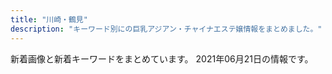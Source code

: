 ```yaml
---
title: "川崎・鶴見"
description: "キーワード別にの巨乳アジアン・チャイナエステ嬢情報をまとめました。"
---
```


新着画像と新着キーワードをまとめています。
2021年06月21日の情報です。

<DmmAffiliateIns />
<KeywordTable
  shops={
    [
    {
        "station": "JR\u9db4\u898b\u99c5\u897f\u53e3",
        "url": "http://tsurumisakura.este88.com/",
        "img_links": [
            "http://tsurumisakura.este88.com/images/slider-img002.jpg",
            "http://tsurumisakura.este88.com/images/m4.jpg",
            "http://tsurumisakura.este88.com/images/m6.jpg",
            "http://tsurumisakura.este88.com/images/m1.jpg",
            "http://tsurumisakura.este88.com/images/m3.jpg",
            "http://tsurumisakura.este88.com/files/hitomi1.jpg",
            "http://tsurumisakura.este88.com/files/sayuri1.jpg",
            "http://tsurumisakura.este88.com/files/miho1.jpg",
            "http://tsurumisakura.este88.com/images/tel2.png",
            "http://tsurumisakura.este88.com/images/b-online.png",
            "http://tsurumisakura.este88.com/images/info.png",
            "http://tsurumisakura.este88.com/images/slider-img001.jpg",
            "http://tsurumisakura.este88.com/files/minami1.jpg",
            "http://tsurumisakura.este88.com/files/miyuki1.jpg",
            "http://tsurumisakura.este88.com/images/b-tel.png",
            "http://tsurumisakura.este88.com/files/004.jpg",
            "http://tsurumisakura.este88.com/images/m2.jpg"
        ],
        "name": "\u3055\u304f\u3089",
        "keywords": {
            "E": 8,
            "92": 8,
            "86": 8,
            "93": 8,
            "89": 6,
            "88": 8,
            "D": 24,
            "C": 8,
            "87": 10
        }
    },
    {
        "station": "JR\u5ddd\u5d0e\u99c5\u6771\u53e3",
        "url": "http://es-china.info/",
        "keywords": {
            "C": 13
        },
        "img_links": [
            "http://es-china.info/staff/sayuri3.jpg",
            "http://es-china.info/images/s_pickup.png",
            "http://es-china.info/staff/sasa2.jpg",
            "http://es-china.info/staff/ran2.jpg",
            "http://es-china.info/images/no1.png",
            "http://es-china.info/staff/ran1.jpg",
            "http://es-china.info/staff/sayuri1.jpg",
            "http://es-china.info/images/s_staff.png",
            "http://es-china.info/images/s_news.png",
            "http://es-china.info/staff/sayuri2.jpg",
            "http://es-china.info/staff/emi2.jpg",
            "http://es-china.info/images/room3.jpg",
            "http://es-china.info/staff/risa2.jpg",
            "http://es-china.info/images/room4.jpg",
            "http://es-china.info/images/line.png",
            "http://es-china.info/staff/ai1.jpg",
            "http://es-china.info/images/mobile.jpg",
            "http://es-china.info/images/s_zysx.png",
            "http://es-china.info/staff/ai2.jpg",
            "http://es-china.info/images/s_newface.png",
            "http://es-china.info/staff/emi1.jpg",
            "http://es-china.info/staff/sasa1.jpg",
            "http://es-china.info/images/room1.jpg",
            "http://es-china.info/staff/risa1.jpg",
            "http://es-china.info/images/room2.jpg",
            "http://es-china.info/images/s_ranking.png",
            "http://es-china.info/images/r3.jpg"
        ],
        "name": "\u7652\u5065\u697d"
    },
    {
        "url": "http://h-yousei.xyz/",
        "keywords": {
            "C": 7
        },
        "img_links": [
            "http://h-yousei.xyz/images/top1.jpg",
            "http://h-yousei.xyz/images/tite_staff.png",
            "http://h-yousei.xyz/images/b2.jpg",
            "http://h-yousei.xyz/images/mobile.png",
            "http://h-yousei.xyz/images/tit-newface.png",
            "http://h-yousei.xyz/images/g2.jpg",
            "http://h-yousei.xyz/images/r2.jpg",
            "http://h-yousei.xyz/images/r3.jpg",
            "http://h-yousei.xyz/images/top.png",
            "http://h-yousei.xyz/images/b1.jpg",
            "http://h-yousei.xyz/images/g3.jpg",
            "http://h-yousei.xyz/images/r1.jpg",
            "http://h-yousei.xyz/images/r4.jpg",
            "http://h-yousei.xyz/images/g0.jpg",
            "http://h-yousei.xyz/images/tit-new.png",
            "http://h-yousei.xyz/images/g1.jpg",
            "http://h-yousei.xyz/images/tite-staff.png"
        ],
        "station": "JR\u9db4\u898b\u99c5\u897f\u53e3",
        "name": "\u5929\u4f7f\u306e\u604b"
    },
    {
        "img_links": [
            "https://tsurumi-mensesthe.com/images/header3.png",
            "https://tsurumi-mensesthe.com/staff/yura-s1.jpg",
            "https://inage-mensesthe.com/icon/facebook.png",
            "https://tsurumi-mensesthe.com/footer/footer-staff.png",
            "https://tsurumi-mensesthe.com/staff/riri-s2.jpg",
            "https://tsurumi-mensesthe.com/staff/momoka-s1.jpg",
            "https://tsurumi-mensesthe.com/staff/yura-l1.jpg",
            "https://tsurumi-mensesthe.com/images/clear.png",
            "https://tsurumi-mensesthe.com/staff/momoka-l2.jpg",
            "https://tsurumi-mensesthe.com/icon/yelp.png",
            "https://tsurumi-mensesthe.com/images/esthe1.jpg",
            "https://inage-mensesthe.com/icon/yelp.png",
            "https://tsurumi-mensesthe.com/staff/mimi-s1.jpg",
            "https://tsurumi-mensesthe.com/staff/momoka-l1.jpg",
            "https://tsurumi-mensesthe.com/staff/riri-top.jpg",
            "https://tsurumi-mensesthe.com/images/main-sp.jpg",
            "https://tsurumi-mensesthe.com/footer/footer-line.png",
            "https://tsurumi-mensesthe.com/staff/miki-top.jpg",
            "https://tsurumi-mensesthe.com/icon/line.png",
            "https://tsurumi-mensesthe.com/icon/facebook.png",
            "https://tsurumi-mensesthe.com/staff/miki-l2.jpg",
            "https://tsurumi-mensesthe.com/staff/miki-s1.jpg",
            "https://tsurumi-mensesthe.com/staff/miki-l1.jpg",
            "https://tsurumi-mensesthe.com/staff/natsu-top.jpg",
            "https://tsurumi-mensesthe.com/images/esthe4.jpg",
            "https://tsurumi-mensesthe.com/staff/yura-top.jpg",
            "https://tsurumi-mensesthe.com/staff/yura-l2.jpg",
            "https://tsurumi-mensesthe.com/staff/yura-l3.jpg",
            "https://tsurumi-mensesthe.com/room/room-l1.jpg",
            "https://tsurumi-mensesthe.com/room/room-l3.jpg",
            "https://tsurumi-mensesthe.com/staff/riri-s1.jpg",
            "https://tsurumi-mensesthe.com/staff/riri-l2.jpg",
            "https://tsurumi-mensesthe.com/room/room-l2.jpg",
            "https://tsurumi-mensesthe.com/staff/momoka-s3.jpg",
            "https://tsurumi-mensesthe.com/staff/momoka-top.jpg",
            "https://tsurumi-mensesthe.com/massage/2021/06/21/mimi-s1.jpg",
            "https://tsurumi-mensesthe.com/staff/mimi-l1.jpg",
            "https://tsurumi-mensesthe.com/staff/momoka-s2.jpg",
            "https://inage-mensesthe.com/icon/twitter.png",
            "https://tsurumi-mensesthe.com/footer/footer-tel.png",
            "https://tsurumi-mensesthe.com/staff/momoka-l3.jpg",
            "https://inage-mensesthe.com/icon/line.png",
            "https://tsurumi-mensesthe.com/staff/natsu-l1.jpg",
            "https://tsurumi-mensesthe.com/images/main1.jpg",
            "https://tsurumi-mensesthe.com/staff/natsu-s1.jpg",
            "https://tsurumi-mensesthe.com/staff/sora-s1.jpg",
            "https://tsurumi-mensesthe.com/staff/miki-s2.jpg",
            "https://tsurumi-mensesthe.com/icon/twitter.png",
            "https://tsurumi-mensesthe.com/images/esthe3.jpg",
            "https://tsurumi-mensesthe.com/room/room-l4.jpg",
            "https://tsurumi-mensesthe.com/massage/2021/03/01/miki-s1.jpg",
            "https://tsurumi-mensesthe.com/staff/mimi-top.jpg",
            "https://tsurumi-mensesthe.com/staff/yura-s3.jpg",
            "https://tsurumi-mensesthe.com/staff/riri-l1.jpg",
            "https://tsurumi-mensesthe.com/images/qrcode.png",
            "https://tsurumi-mensesthe.com/staff/yura-s2.jpg",
            "https://tsurumi-mensesthe.com/images/esthe2.jpg"
        ],
        "station": "JR\u9db4\u898b\u99c5\u897f\u53e3",
        "name": "sweet",
        "keywords": {
            "90": 7,
            "88": 14,
            "95": 7,
            "85": 14
        },
        "url": "https://tsurumi-mensesthe.com/"
    },
    {
        "img_links": [
            "http://kafu.ests.co/images/s_face.jpg",
            "http://kafu.ests.co/photos/sites/7/2017/02/2.jpg",
            "http://kafu.ests.co/images/s_staff.jpg",
            "http://kafu.ests.co/images/nbj3.jpg",
            "http://kafu.ests.co/images/top.png",
            "http://kafu.ests.co/images/s_pick.jpg",
            "http://kafu.ests.co/images/mobile.jpg",
            "http://kafu.ests.co/photos/sites/7/2017/10/2017101205420191.jpg",
            "http://kafu.ests.co/photos/sites/7/2017/10/2017100904034561.png",
            "http://kafu.ests.co/images/line.jpg",
            "http://kafu.ests.co/photos/sites/7/2017/10/2017100904034443.png",
            "http://kafu.ests.co/photos/sites/7/2017/10/2017101205420065.jpg",
            "http://kafu.ests.co/images/face_bj3.jpg",
            "http://kafu.ests.co/photos/sites/7/2017/02/1.jpg",
            "http://kafu.ests.co/images/room1.jpg",
            "http://kafu.ests.co/images/nbj1.jpg",
            "http://kafu.ests.co/images/s_mobile.jpg",
            "http://kafu.ests.co/images/face_bj.jpg",
            "http://kafu.ests.co/images/room4.jpg",
            "http://kafu.ests.co/images/s_news.jpg",
            "http://kafu.ests.co/images/room3.jpg",
            "http://kafu.ests.co/images/room2.jpg"
        ],
        "station": "JR\u77e2\u5411\u99c5\u897f\u53e3",
        "url": "http://kafu.ests.co/",
        "name": "\u5bf5\u6df1\u82b1\u98a8",
        "keywords": {
            "C": 14,
            "83": 3,
            "82": 2
        }
    },
    {
        "keywords": {
            "C": 23
        },
        "url": "http://esthe-heal.com/",
        "img_links": [
            "http://esthe-heal.com/staff/sizuka/01.jpg",
            "http://esthe-heal.com/staff/momo/01mb.jpg",
            "http://esthe-heal.com/staff/aya/01mb.jpg",
            "http://esthe-heal.com/staff/rui/01.jpg",
            "http://esthe-heal.com/img/ttl_pickup.png",
            "http://esthe-heal.com/img/ttl_recbnr.png",
            "http://esthe-heal.com/staff/rubi/01.jpg",
            "http://esthe-heal.com/staff/haruna/01.jpg",
            "http://esthe-heal.com/staff/sakura/01mb.jpg",
            "http://esthe-heal.com/staff/mimi/01.jpg",
            "http://esthe-heal.com/staff/sizuka/01mb.jpg",
            "http://esthe-heal.com/img/link/koko_234x60.png",
            "http://esthe-heal.com/staff/sayuri/01mb.jpg",
            "http://esthe-heal.com/staff/yuyu/01mb.jpg",
            "http://esthe-heal.com/img/ttl_mobile.png",
            "http://esthe-heal.com/pic/head.jpg",
            "http://esthe-heal.com/staff/yuki/01mb.jpg",
            "http://esthe-heal.com/staff/kana/01.jpg",
            "http://esthe-heal.com/staff/miho/01.jpg",
            "http://esthe-heal.com/i/files/homeimg.jpg",
            "http://esthe-heal.com/img/ttl_staff.png",
            "http://esthe-heal.com/img/att.jpg",
            "http://esthe-heal.com/staff/miho/01mb.jpg",
            "http://esthe-heal.com/staff/kaori/01mb.jpg",
            "http://esthe-heal.com/staff/kaori/01.jpg",
            "http://esthe-heal.com/staff/kana/01mb.jpg",
            "http://esthe-heal.com/staff/rui/01mb.jpg",
            "http://esthe-heal.com/staff/yuyu/01.jpg",
            "http://esthe-heal.com/staff/rubi/01mb.jpg",
            "http://esthe-heal.com/staff/sakura/01.jpg",
            "http://esthe-heal.com/img/ttl_wnew.png",
            "http://esthe-heal.com/staff/aya/01.jpg",
            "http://esthe-heal.com/staff/yuki/01.jpg",
            "http://esthe-heal.com/staff/sayuri/01.jpg",
            "http://esthe-heal.com/staff/haruna/01mb.jpg",
            "http://esthe-heal.com/staff/momo/01.jpg",
            "http://esthe-heal.com/staff/mimi/01mb.jpg"
        ],
        "station": "JR\u9db4\u898b\u99c5\u6771\u53e3",
        "name": "Yulala"
    },
    {
        "img_links": [
            "http://cizanasr.xyz/uploads/210529/1-210529110422206.jpg",
            "http://cizanasr.xyz/static/picture/sp_tit_staff01.png",
            "http://cizanasr.xyz/static/picture/tit_staff02.png",
            "http://cizanasr.xyz/uploads/210529/1-210529110451917.jpg",
            "http://cizanasr.xyz/static/picture/tit_new.png",
            "http://cizanasr.xyz/static/picture/sp_tit_therapist.png",
            "http://cizanasr.xyz/static/picture/sp_tit_new.png",
            "http://cizanasr.xyz/static/picture/sp_tit_staff02.png",
            "http://cizanasr.xyz/uploads/210529/1-21052911035S39.jpg",
            "http://cizanasr.xyz/static/picture/tit_staff01.png",
            "http://cizanasr.xyz/static/picture/top.jpg",
            "http://cizanasr.xyz/static/picture/room1.jpg",
            "http://cizanasr.xyz/static/picture/room2.jpg",
            "http://cizanasr.xyz/static/picture/room3.jpg",
            "http://cizanasr.xyz/static/picture/room4.jpg",
            "http://cizanasr.xyz/static/picture/tit_therapist.png",
            "http://cizanasr.xyz/static/picture/maining.jpg",
            "http://cizanasr.xyz/static/picture/img_tel.png"
        ],
        "keywords": {
            "89": 4,
            "94": 4,
            "C": 8,
            "D": 4
        },
        "name": "\u7652\u3057\u306e\u7f8e\u4eba",
        "url": "http://cizanasr.xyz/",
        "station": "JR\u9db4\u898b\u99c5\u6771\u53e3"
    },
    {
        "name": "\u521d\u604b",
        "keywords": {},
        "station": "JR\u9db4\u898b\u99c5\u6771\u53e3",
        "url": "https://hatsukoi.est.cm/",
        "img_links": []
    },
    {
        "station": "JR\u5ddd\u5d0e\u99c5\u6771\u53e3",
        "img_links": [
            "http://deli-esthe.jpn.mn/images/room1.jpg",
            "http://deli-esthe.jpn.mn/images/room3.jpg",
            "http://deli-esthe.jpn.mn/images/sp_tit_therapist.png",
            "http://deli-esthe.jpn.mn/images/top.jpg",
            "http://deli-esthe.jpn.mn/images/tit_new.png",
            "http://deli-esthe.jpn.mn/images/maining.jpg",
            "http://deli-esthe.jpn.mn/images/room4.png",
            "http://deli-esthe.jpn.mn/images/sp_top.jpg",
            "http://deli-esthe.jpn.mn/images/sp_tit_new.png",
            "http://deli-esthe.jpn.mn/images/room2.jpg",
            "http://deli-esthe.jpn.mn/images/img_tel.png",
            "http://deli-esthe.jpn.mn/images/sp_tit_staff02.png",
            "http://deli-esthe.jpn.mn/images/sp_tit_staff01.png",
            "http://deli-esthe.jpn.mn/photos/sites/66/2021/05/2021052910430612.jpg",
            "http://deli-esthe.jpn.mn/photos/sites/66/2021/05/2021052910442895.jpg",
            "http://deli-esthe.jpn.mn/photos/sites/66/2021/05/2021052910533749.jpg",
            "http://deli-esthe.jpn.mn/images/tit_therapist.png",
            "http://deli-esthe.jpn.mn/images/tit_staff02.png",
            "http://deli-esthe.jpn.mn/photos/sites/66/2020/06/2020062113130967.jpg",
            "http://deli-esthe.jpn.mn/photos/sites/66/2021/05/2021052910482710.jpg",
            "http://deli-esthe.jpn.mn/images/tit_staff01.png",
            "http://deli-esthe.jpn.mn/images/card.jpg",
            "http://deli-esthe.jpn.mn/photos/sites/66/2021/05/2021052910430711.jpg"
        ],
        "url": "http://deli-esthe.jpn.mn/",
        "name": "\u307c\u304f\u306e\u30c7\u30ea\u30a8\u30b9\u30c6",
        "keywords": {
            "87": 22,
            "86": 12,
            "E": 4,
            "D": 30
        }
    },
    {
        "url": "http://massage-salon.xyz/",
        "img_links": [
            "http://massage-salon.xyz/wp-content/uploads/2019/02/IMG_0142-500x750.jpg",
            "http://massage-salon.xyz/wp-content/uploads/2018/04/s4-500x467.jpg",
            "http://massage-salon.xyz/wp-content/uploads/2018/04/s2.jpg",
            "http://massage-salon.xyz/wp-content/themes/template-salon2/images/noimg.jpg",
            "http://massage-salon.xyz/wp-content/uploads/2019/02/IMG_0142-201x300.jpg",
            "http://massage-salon.xyz/wp-content/themes/template-salon2/images/main2.jpg",
            "http://massage-salon.xyz/wp-content/uploads/2019/02/IMG_0144-185x300.jpg",
            "http://massage-salon.xyz/wp-content/uploads/2018/04/s1.jpg",
            "http://massage-salon.xyz/wp-content/uploads/2018/12/img_6766.jpg",
            "http://massage-salon.xyz/wp-content/uploads/2019/02/IMG_0144-500x750.jpg",
            "http://massage-salon.xyz/wp-content/uploads/2018/04/s4.jpg",
            "http://massage-salon.xyz/wp-content/themes/template-salon2/images/header-tel.png",
            "http://massage-salon.xyz/wp-content/uploads/2018/12/img_6768.jpg",
            "http://massage-salon.xyz/wp-content/uploads/2018/04/s3-500x467.jpg",
            "http://massage-salon.xyz/wp-content/themes/template-salon2/images/main1.jpg",
            "http://massage-salon.xyz/wp-content/uploads/2019/02/IMG_0142-686x1024.jpg",
            "http://massage-salon.xyz/wp-content/uploads/2019/02/IMG_0144.jpg",
            "http://massage-salon.xyz/wp-content/themes/template-salon2/images/main3.jpg",
            "http://massage-salon.xyz/wp-content/uploads/2018/04/s3.jpg",
            "http://massage-salon.xyz/wp-content/uploads/2018/04/s1-500x466.jpg",
            "http://massage-salon.xyz/wp-content/uploads/2018/04/s2-500x467.jpg",
            "http://cdn.dino-es.com/images/logo/200x40DinoEs.png",
            "http://massage-salon.xyz/wp-content/uploads/2018/11/IMG_6692-300x200.jpg"
        ],
        "name": "\u723d\u3084\u304b\u306a\u671d",
        "keywords": {},
        "station": "JR\u5ddd\u5d0e\u99c5\u6771\u53e3"
    },
    {
        "url": "http://www.iyasi-massage.com/",
        "keywords": {},
        "name": "\u6843\u6e90\u90f7",
        "img_links": [
            "http://www.iyasi-massage.com/images/staff_one/staff_one_03.jpg",
            "http://www.iyasi-massage.com/images/staff/sta_010.jpg",
            "http://www.iyasi-massage.com/images/staff/sta_06.jpg",
            "http://www.iyasi-massage.com/images/staff_image/staff_d05.jpg",
            "http://www.iyasi-massage.com/images/system/syatem_301.jpg",
            "http://www.iyasi-massage.com/images/gallery/gallery_104.jpg",
            "http://www.iyasi-massage.com/images/staff_one/staff_one_01.jpg",
            "http://www.iyasi-massage.com/images/staff/sta_0z12.jpg",
            "http://www.iyasi-massage.com/images/staff/sta_0z6.jpg",
            "http://www.iyasi-massage.com/images/system/syatem_302.jpg",
            "http://www.iyasi-massage.com/images/home/index_page_top.jpg",
            "http://www.iyasi-massage.com/images/top/top_03.jpg",
            "http://www.iyasi-massage.com/images/staff_image/staff_d06.jpg",
            "http://www.iyasi-massage.com/images/gallery/gallery_01.jpg",
            "http://www.iyasi-massage.com/images/staff_image/staff_d01.jpg",
            "http://www.iyasi-massage.com/images/top/top_05.jpg",
            "http://www.iyasi-massage.com/images/staff_one/staff_one_04.jpg",
            "http://www.iyasi-massage.com/images/top/top_08.png",
            "http://www.iyasi-massage.com/images/gallery/gallery_404.jpg",
            "http://www.iyasi-massage.com/images/gallery/gallery_101.jpg",
            "http://www.iyasi-massage.com/images/staff_one/staff_one_07.png",
            "http://www.iyasi-massage.com/images/top/top_01.jpg",
            "http://www.iyasi-massage.com/images/staff_image/staff_d02.jpg",
            "http://www.iyasi-massage.com/images/staff/sta_03.jpg",
            "http://www.iyasi-massage.com/images/system/syatem_303.jpg",
            "http://www.iyasi-massage.com/images/staff_image/staff_d04.jpg",
            "http://www.iyasi-massage.com/images/home/index_03.jpg",
            "http://www.iyasi-massage.com/images/home/QR.png",
            "http://www.iyasi-massage.com/images/gallery/gallery_102.jpg",
            "http://www.iyasi-massage.com/images/staff/sta_0z10.jpg",
            "http://www.iyasi-massage.com/images/staff/sta_08.jpg",
            "http://www.iyasi-massage.com/images/staff_one/staff_one_top.jpg",
            "http://www.iyasi-massage.com/images/top/top_04.jpg",
            "http://www.iyasi-massage.com/images/staff/sta_021.jpg",
            "http://www.iyasi-massage.com/images/staff/sta_0z9.jpg",
            "http://www.iyasi-massage.com/images/staff_one/staff_one_02.jpg",
            "http://www.iyasi-massage.com/images/staff_one/staff_one_08.png",
            "http://www.iyasi-massage.com/images/gallery/gallery_402.jpg",
            "http://www.iyasi-massage.com/images/staff/staff_top.jpg",
            "http://www.iyasi-massage.com/images/gallery/gallery_top.jpg",
            "http://www.iyasi-massage.com/images/staff/sta_01.jpg",
            "http://www.iyasi-massage.com/images/top/top_02.jpg",
            "http://www.iyasi-massage.com/images/gallery/gallery_401.jpg",
            "http://www.iyasi-massage.com/images/staff/sta_04.jpg",
            "http://www.iyasi-massage.com/images/home/index_tel.jpg",
            "http://www.iyasi-massage.com/images/staff_image/staff_d03.jpg",
            "http://www.iyasi-massage.com/images/top/top_06.jpg",
            "http://www.iyasi-massage.com/images/staff/sta_023.jpg",
            "http://www.iyasi-massage.com/images/staff/sta_0z2.jpg",
            "http://www.iyasi-massage.com/images/staff/sta_07.jpg",
            "http://www.iyasi-massage.com/images/home/index_qup.jpg",
            "http://www.iyasi-massage.com/images/gallery/gallery_103.jpg",
            "http://www.iyasi-massage.com/images/gallery/gallery_403.jpg",
            "http://www.iyasi-massage.com/images/home/top_qp.jpg",
            "http://www.iyasi-massage.com/images/staff/sta_0z8.jpg",
            "http://www.iyasi-massage.com/images/staff_one/staff_one_05.jpg",
            "http://www.iyasi-massage.com/images/home/index_04.jpg"
        ],
        "station": "JR\u5ddd\u5d0e\u99c5\u6771\u53e3"
    },
    {
        "name": "\u7e01\u5712",
        "img_links": [
            "http://rabbit.est.cm/photos/sites/29/2017/03/girls03.jpg",
            "http://rabbit.est.cm/images/pick.png",
            "http://rabbit.est.cm/images/s_news.png",
            "http://rabbit.est.cm/photos/sites/29/2017/02/3.jpg",
            "http://rabbit.est.cm/images/s_staff.png",
            "http://rabbit.est.cm/photos/sites/29/2018/08/2018081709473259.jpg",
            "http://rabbit.est.cm/photos/sites/29/2017/04/01.jpg",
            "http://rabbit.est.cm/images/nbj3.jpg",
            "http://rabbit.est.cm/images/nbj2.jpg",
            "http://rabbit.est.cm/images/mobile.jpg",
            "http://rabbit.est.cm/photos/sites/29/2020/11/2020110707012088.jpg",
            "http://rabbit.est.cm/images/top.jpg",
            "http://rabbit.est.cm/photos/sites/29/2017/03/188375621118420915.jpg",
            "http://rabbit.est.cm/photos/sites/29/2017/09/2017090411494123.jpg"
        ],
        "keywords": {
            "86": 10,
            "D": 10
        },
        "url": "http://rabbit.est.cm/",
        "station": "JR\u5ddd\u5d0e\u99c5\u6771\u53e3"
    },
    {
        "img_links": [
            "https://www.pal-spa.com/img/blog/palspa_blog_20200316_aya10.jpg",
            "https://www.pal-spa.com/img/blog/palspa_blog_20191201_aica1.jpg",
            "https://www.pal-spa.com/img/blog/palspa_blog_20200316_aya3.jpg",
            "https://www.pal-spa.com/img/blog/palspa_blog_20200113_miyuki7.jpg",
            "https://www.pal-spa.com/img/material/massage_siatu1.jpg",
            "https://www.pal-spa.com/img/girl/list/swest31f19f00dae05be97f6dce6cb5dbe8eec8.jpg",
            "https://www.pal-spa.com/img/blog/palspa_blog_20200803_ai3.jpg",
            "https://www.pal-spa.com/img/girl/list/slist32552450a07c5e6fcf616569ce56276f28.jpg",
            "https://www.pal-spa.com/img/girl/main/smain321552450a07c5e6fcf616569ce56276f28.jpg",
            "https://www.pal-spa.com/img/girl/main/smain354497d0fc321a60342a97907dcf15eddb4.jpg",
            "https://www.pal-spa.com/img/blog/palspa_blog_20210419_yuki1.jpg",
            "https://www.pal-spa.com/img/girl/main/smain312cf1a94bbeb47fd61d9c8a0ac5715f220.jpg",
            "https://www.pal-spa.com/img/blog/palspa_blog_20210120_haruka6.jpg",
            "https://www.pal-spa.com/img/girl/main/smain355497d0fc321a60342a97907dcf15eddb4.jpg",
            "https://www.pal-spa.com/img/blog/palspa_blog_20191201_yui4.jpg",
            "https://www.pal-spa.com/img/blog/palspa_blog_20200113_miyuki8.jpg",
            "https://www.pal-spa.com/img/blog/postimage20191201160850.jpg",
            "https://www.pal-spa.com/img/blog/postimage20190909035711.jpg",
            "https://www.pal-spa.com/img/girl/main/smain339afba4e500f33ea543f800c8238c1f49.jpg",
            "https://www.pal-spa.com/img/girl/main/smain821caefc8aa890323cc659f5abf9da1937.jpg",
            "https://www.pal-spa.com/img/blog/palspa_blog_20191204_izumi6.jpg",
            "https://www.pal-spa.com/img/girl/main/smain372eb53412252fd3f47bcd6a4f2e0027ddb.jpg",
            "https://www.pal-spa.com/img/blog/palspa_blog_20191201_yui1.jpg",
            "https://www.pal-spa.com/img/girl/list/sface3c2ba25b14b61f54befa1ec672e487350.jpg",
            "https://www.pal-spa.com/img/girl/main/smain2944975d1e88a92635112090a18fddfe496.jpg",
            "https://www.pal-spa.com/img/girl/main/smain242efb09e433a238cc9c94272805945bf96.jpg",
            "https://www.pal-spa.com/img/girl/list/sface8aaf0584954cf78c6fa0e4d5235d359c9.jpg",
            "https://www.pal-spa.com/img/blog/palspa_blog_20210120_haruka5.jpg",
            "https://www.pal-spa.com/img/girl/list/swest2815022380c60cdc7043c4ec074cee02f5.jpg",
            "https://www.pal-spa.com/img/girl/list/swest232be10adc295a0fc3adfdb5b77838c4a7.jpg",
            "https://www.pal-spa.com/img/girl/pickup/pickup20210120104719.jpg",
            "https://www.pal-spa.com/img/blog/palspa_blog_20210120_haruka1.jpg",
            "https://www.pal-spa.com/img/blog/palspa_blog_20200113_miyuki4.jpg",
            "https://www.pal-spa.com/img/girl/list/sface35c7e2ebf50e97c57692dbfd94cccf9ddb.jpg",
            "https://www.pal-spa.com/img/blog/postimage20210419052730.jpg",
            "https://www.pal-spa.com/img/girl/main/smain3525044e0e79b6d94578c6c78296fb853e4.jpg",
            "https://www.pal-spa.com/img/blog/postimage20191201160113.jpg",
            "https://www.pal-spa.com/img/blog/palspa_blog_20200803_ai1.jpg",
            "https://www.pal-spa.com/img/blog/palspa_blog_20200803_ai8.jpg",
            "https://www.pal-spa.com/img/blog/postimage20190615060904.jpg",
            "https://www.pal-spa.com/img/girl/list/sface41179e3d7fbd9c1dd52f6aa2a671ce0bd.jpg",
            "https://www.pal-spa.com/img/girl/main/smain214a4782a043e7ca29f58aba8d6552a2d6e.jpg",
            "https://www.pal-spa.com/img/girl/list/sface31f19f00dae05be97f6dce6cb5dbe8eec8.jpg",
            "https://www.pal-spa.com/img/girl/list/swest2934a16061b4519bc353f475021810bbc2.jpg",
            "https://www.pal-spa.com/img/blog/palspa_blog_20200803_ai4.jpg",
            "https://www.pal-spa.com/img/girl/main/smain284aa054b0383cc218664f07c55c4e1d3f0.jpg",
            "https://www.pal-spa.com/img/girl/main/smain2352be10adc295a0fc3adfdb5b77838c4a7.jpg",
            "https://www.pal-spa.com/img/girl/list/swest32552450a07c5e6fcf616569ce56276f28.jpg",
            "https://www.pal-spa.com/img/girl/main/smain2312be10adc295a0fc3adfdb5b77838c4a7.jpg",
            "https://www.pal-spa.com/img/girl/main/smain32544cc176e6519c5cfcaa30cdb6b3d4ae6.jpg",
            "https://www.pal-spa.com/img/blog/palspa_blog_20191201_aica2.jpg",
            "https://www.pal-spa.com/img/blog/palspa_blog_20200316_aya9.jpg",
            "https://www.pal-spa.com/img/blog/postimage20191205024522.jpg",
            "https://www.pal-spa.com/img/blog/postimage20191205024146.jpg",
            "https://www.pal-spa.com/img/girl/main/smain32344cc176e6519c5cfcaa30cdb6b3d4ae6.jpg",
            "https://www.pal-spa.com/img/girl/main/smain285aa054b0383cc218664f07c55c4e1d3f0.jpg",
            "https://www.pal-spa.com/img/girl/main/smain212a4782a043e7ca29f58aba8d6552a2d6e.jpg",
            "https://www.pal-spa.com/img/girl/list/slist24940766e3a46af57756429b6407dea11e.jpg",
            "https://www.pal-spa.com/img/blog/palspa_blog_20191204_erica7.jpg",
            "https://www.pal-spa.com/img/blog/palspa_blog_20200803_ai6.jpg",
            "https://www.pal-spa.com/img/girl/main/smain2924975d1e88a92635112090a18fddfe496.jpg",
            "https://www.pal-spa.com/img/girl/main/smain29126f46703ae5614cc6531d2d744ef64cb.jpg",
            "https://www.pal-spa.com/img/girl/list/sface24254584407bed049e349a41c5443a4345.jpg",
            "https://www.pal-spa.com/img/girl/pickup/pickup20200104064211.jpg",
            "https://www.pal-spa.com/img/girl/list/swest95fea8ce189d2417d922eb9079627b3ac.jpg",
            "https://www.pal-spa.com/img/girl/pickup/pickup20200822150116.jpg",
            "https://www.pal-spa.com/img/girl/list/slist31991bce11ee745ecab812af3ff1cb34c6.jpg",
            "https://www.pal-spa.com/img/blog/palspa_blog_20191204_izumi1.jpg",
            "https://www.pal-spa.com/img/blog/palspa_blog_20191201_yui5.jpg",
            "https://www.pal-spa.com/img/blog/palspa_blog_20200316_aya11.jpg",
            "https://www.pal-spa.com/img/girl/list/swest352b89681dd1c11f6c2b3d93f5253fdb44.jpg",
            "https://www.pal-spa.com/img/blog/palspa_blog_20210419_yuki8.jpg",
            "https://www.pal-spa.com/img/girl/main/smain211a4782a043e7ca29f58aba8d6552a2d6e.jpg",
            "https://www.pal-spa.com/img/blog/palspa_blog_20191204_izumi3.jpg",
            "https://www.pal-spa.com/img/blog/palspa_blog_20191201_aica6.jpg",
            "https://www.pal-spa.com/img/blog/palspa_blog_20200803_ai2.jpg",
            "https://www.pal-spa.com/img/girl/list/swest34fb1e5b054a6796aafb6d24f36ac90950.jpg",
            "https://www.pal-spa.com/img/blog/palspa_blog_20210419_yuki2.jpg",
            "https://www.pal-spa.com/img/blog/palspa_blog_20210419_yuki7.jpg",
            "https://www.pal-spa.com/img/material/massage_sentai1.jpg",
            "https://www.pal-spa.com/img/blog/palspa_blog_20210419_yuki4.jpg",
            "https://www.pal-spa.com/img/girl/list/sface34fb1e5b054a6796aafb6d24f36ac90950.jpg",
            "https://www.pal-spa.com/img/girl/main/smain32aa1148d56856a2cfde4a3dfdd8d1c5ed.jpg",
            "https://www.pal-spa.com/img/girl/main/smain313cf1a94bbeb47fd61d9c8a0ac5715f220.jpg",
            "https://www.pal-spa.com/img/girl/main/smain2332be10adc295a0fc3adfdb5b77838c4a7.jpg",
            "https://www.pal-spa.com/img/girl/main/smain3535044e0e79b6d94578c6c78296fb853e4.jpg",
            "https://www.pal-spa.com/img/girl/main/smain314f04254ecea9c57f49748c46b01a7664c.jpg",
            "https://www.pal-spa.com/img/girl/list/swest21a4782a043e7ca29f58aba8d6552a2d6e.jpg",
            "https://www.pal-spa.com/img/girl/list/slist3aa1148d56856a2cfde4a3dfdd8d1c5ed.jpg",
            "https://www.pal-spa.com/img/girl/main/smain43f417400ac5884575399559541bcf4c17.jpg",
            "https://www.pal-spa.com/img/girl/main/smain374cab2c1fda697e3b05677cf608a517810.jpg",
            "https://www.pal-spa.com/img/blog/palspa_blog_20191204_erica5.jpg",
            "https://www.pal-spa.com/img/girl/list/sface374e0d15dd2f781c76365f64c8cfd8955c.jpg",
            "https://www.pal-spa.com/img/girl/main/smain3438922ce8484534d2b75a91ab7a300e6de.jpg",
            "https://www.pal-spa.com/img/girl/main/smain28209dcea86d45d39c34084233d3f05abd3.jpg",
            "https://www.pal-spa.com/img/girl/main/smain255b45d339d6509c6b7779e499e2a9b6ba6.jpg",
            "https://www.pal-spa.com/img/girl/main/smain2342be10adc295a0fc3adfdb5b77838c4a7.jpg",
            "https://www.pal-spa.com/img/girl/main/smain341fb1e5b054a6796aafb6d24f36ac90950.jpg",
            "https://www.pal-spa.com/img/girl/list/sface232be10adc295a0fc3adfdb5b77838c4a7.jpg",
            "https://www.pal-spa.com/img/girl/list/sface32552450a07c5e6fcf616569ce56276f28.jpg",
            "https://www.pal-spa.com/img/blog/palspa_blog_20191204_erica1.jpg",
            "https://www.pal-spa.com/img/material/massage_sentai3.jpg",
            "https://www.pal-spa.com/img/girl/main/smain351f2458e832a4198c757c4a20f24e7b77f.jpg",
            "https://www.pal-spa.com/img/blog/palspa_blog_20200113_miyuki6.jpg",
            "https://www.pal-spa.com/img/blog/postimage20191201161433.jpg",
            "https://www.pal-spa.com/img/girl/list/slist82771fec40d02127b42e7e4941a97d5e8.jpg",
            "https://www.pal-spa.com/img/blog/palspa_blog_20200803_ai5.jpg",
            "https://www.pal-spa.com/img/material/massage_siatu3.jpg",
            "https://www.pal-spa.com/img/blog/palspa_blog_20200316_aya1.jpg",
            "https://www.pal-spa.com/img/girl/main/smain215a4782a043e7ca29f58aba8d6552a2d6e.jpg",
            "https://www.pal-spa.com/img/blog/palspa_blog_20200113_miyuki2.jpg",
            "https://www.pal-spa.com/img/girl/main/smain311813891f0a4f13a5dcec2552f803dff41.jpg",
            "https://www.pal-spa.com/img/blog/postimage20200805131611.jpg",
            "https://www.pal-spa.com/img/blog/palspa_blog_20191204_erica4.jpg",
            "https://www.pal-spa.com/img/girl/main/smain32244cc176e6519c5cfcaa30cdb6b3d4ae6.jpg",
            "https://www.pal-spa.com/img/blog/palspa_blog_20191201_aica5.jpg",
            "https://www.pal-spa.com/img/blog/palspa_blog_20200113_miyuki5.jpg",
            "https://www.pal-spa.com/img/girl/list/swest3c2ba25b14b61f54befa1ec672e487350.jpg",
            "https://www.pal-spa.com/img/material/image_auth.png",
            "https://www.pal-spa.com/img/blog/palspa_blog_20200316_aya6.jpg",
            "https://www.pal-spa.com/img/girl/main/smain251b45d339d6509c6b7779e499e2a9b6ba6.jpg",
            "https://www.pal-spa.com/img/girl/main/smain281fd9bc58195da2c4f8c318534044e362e.jpg",
            "https://www.pal-spa.com/img/girl/list/swest374e0d15dd2f781c76365f64c8cfd8955c.jpg",
            "https://www.pal-spa.com/img/blog/postimage20200112225143.jpg",
            "https://www.pal-spa.com/img/material/massage_sentai2.jpg",
            "https://www.pal-spa.com/img/girl/list/sface9b20525be57ec14c2cab254b7f38bd4df.jpg",
            "https://www.pal-spa.com/img/girl/main/smain253b45d339d6509c6b7779e499e2a9b6ba6.jpg",
            "https://www.pal-spa.com/img/girl/main/smain213a4782a043e7ca29f58aba8d6552a2d6e.jpg",
            "https://www.pal-spa.com/img/girl/main/smain81aaf0584954cf78c6fa0e4d5235d359c9.jpg",
            "https://www.pal-spa.com/img/blog/palspa_blog_20191204_izumi2.jpg",
            "https://www.pal-spa.com/img/girl/list/slist34fb1e5b054a6796aafb6d24f36ac90950.jpg",
            "https://www.pal-spa.com/img/girl/pickup/pickup20200923134207.jpg",
            "https://www.pal-spa.com/img/girl/main/smain851caefc8aa890323cc659f5abf9da1937.jpg",
            "https://www.pal-spa.com/img/blog/palspa_blog_20191201_yui3.jpg",
            "https://www.pal-spa.com/img/blog/postimage20191201162035.jpg",
            "https://www.pal-spa.com/img/blog/palspa_blog_20191204_izumi7.jpg",
            "https://www.pal-spa.com/img/girl/main/smain831caefc8aa890323cc659f5abf9da1937.jpg",
            "https://www.pal-spa.com/img/girl/list/sface2815022380c60cdc7043c4ec074cee02f5.jpg",
            "https://www.pal-spa.com/img/blog/palspa_blog_20210419_yuki6.jpg",
            "https://www.pal-spa.com/img/camp/camp_20210616.jpg",
            "https://www.pal-spa.com/img/girl/main/smain2322be10adc295a0fc3adfdb5b77838c4a7.jpg",
            "https://www.pal-spa.com/img/girl/main/smain254b45d339d6509c6b7779e499e2a9b6ba6.jpg",
            "https://www.pal-spa.com/img/blog/palspa_blog_20191201_aica4.jpg",
            "https://www.pal-spa.com/img/girl/main/smain841caefc8aa890323cc659f5abf9da1937.jpg",
            "https://www.pal-spa.com/img/girl/list/sface21a4782a043e7ca29f58aba8d6552a2d6e.jpg",
            "https://www.pal-spa.com/img/girl/main/smain371eb53412252fd3f47bcd6a4f2e0027ddb.jpg",
            "https://www.pal-spa.com/img/girl/list/slist37ffa7eddb5ff5f31871a45422cbecac1d.jpg",
            "https://www.pal-spa.com/img/girl/list/slist21c8c7f499c3f4da854e401c53978a3677.jpg",
            "https://www.pal-spa.com/img/girl/main/smain34264ec295988800531cb0f78cdcfbcb9cf.jpg",
            "https://www.pal-spa.com/img/girl/main/smain3458922ce8484534d2b75a91ab7a300e6de.jpg",
            "https://www.pal-spa.com/img/material/massage_siatu2.jpg",
            "https://www.pal-spa.com/img/blog/palspa_blog_20200113_miyuki3.jpg",
            "https://www.pal-spa.com/img/blog/palspa_blog_20191204_izumi5.jpg",
            "https://www.pal-spa.com/img/girl/list/slist2384c844601b0fd2f7aabfe4a5a12163b7.jpg",
            "https://www.pal-spa.com/img/girl/list/swest41179e3d7fbd9c1dd52f6aa2a671ce0bd.jpg",
            "https://www.pal-spa.com/img/camp/20210513_newface.jpg",
            "https://www.pal-spa.com/img/camp/camp_20210616sp.jpg",
            "https://www.pal-spa.com/img/blog/palspa_blog_20200316_aya4.jpg",
            "https://www.pal-spa.com/img/blog/palspa_blog_20191201_yui2.jpg",
            "https://www.pal-spa.com/img/girl/list/slist41179e3d7fbd9c1dd52f6aa2a671ce0bd.jpg",
            "https://www.pal-spa.com/img/blog/palspa_blog_20200803_ai7.jpg",
            "https://www.pal-spa.com/img/blog/palspa_blog_20191204_erica2.jpg",
            "https://www.pal-spa.com/img/blog/palspa_blog_20191204_izumi4.jpg",
            "https://www.pal-spa.com/img/girl/main/smain315f04254ecea9c57f49748c46b01a7664c.jpg",
            "https://www.pal-spa.com/img/blog/palspa_blog_20210419_yuki3.jpg",
            "https://www.pal-spa.com/img/girl/list/slist9224bead323710d8ed7f0640125518c54.jpg",
            "https://www.pal-spa.com/img/girl/main/smain375cab2c1fda697e3b05677cf608a517810.jpg",
            "https://www.pal-spa.com/img/girl/main/smain32444cc176e6519c5cfcaa30cdb6b3d4ae6.jpg",
            "https://www.pal-spa.com/img/blog/palspa_blog_20191201_yui6.jpg",
            "https://www.pal-spa.com/img/girl/main/smain373eb53412252fd3f47bcd6a4f2e0027ddb.jpg",
            "https://www.pal-spa.com/img/girl/list/swest35285c827d9511f0950a18b392ca14bbe6.jpg",
            "https://www.pal-spa.com/img/girl/list/sface2934a16061b4519bc353f475021810bbc2.jpg",
            "https://www.pal-spa.com/img/blog/palspa_blog_20200316_aya7.jpg",
            "https://www.pal-spa.com/img/girl/main/smain241254584407bed049e349a41c5443a4345.jpg",
            "https://www.pal-spa.com/img/girl/list/swest259a92ee295305fdbc6e4cd5a68dad5216.jpg",
            "https://www.pal-spa.com/img/blog/postimage20210128110639.jpg",
            "https://www.pal-spa.com/img/girl/list/slist29b91c9bcc8e157811f43836e0e81c7a7e.jpg",
            "https://www.pal-spa.com/img/girl/main/smain252b45d339d6509c6b7779e499e2a9b6ba6.jpg",
            "https://www.pal-spa.com/img/girl/main/smain349afba4e500f33ea543f800c8238c1f49.jpg",
            "https://www.pal-spa.com/img/blog/palspa_blog_20210120_haruka3.jpg",
            "https://www.pal-spa.com/img/girl/pickup/pickup20210315213817.jpg",
            "https://www.pal-spa.com/img/girl/main/smain3448922ce8484534d2b75a91ab7a300e6de.jpg",
            "https://www.pal-spa.com/img/blog/palspa_blog_20191201_aica7.jpg",
            "https://www.pal-spa.com/img/girl/list/swest24254584407bed049e349a41c5443a4345.jpg",
            "https://www.pal-spa.com/img/blog/palspa_blog_20191204_erica3.jpg",
            "https://www.pal-spa.com/img/girl/list/slist2803b6e28547718e5f6d36e0d1c631fbcd.jpg",
            "https://www.pal-spa.com/img/blog/palspa_blog_20200113_miyuki1.jpg",
            "https://www.pal-spa.com/img/girl/main/smain31aa1148d56856a2cfde4a3dfdd8d1c5ed.jpg",
            "https://www.pal-spa.com/img/girl/main/smain411179e3d7fbd9c1dd52f6aa2a671ce0bd.jpg",
            "https://www.pal-spa.com/img/girl/main/smain44b39a706bac6618b1571f7fdf4631427d.jpg",
            "https://www.pal-spa.com/img/girl/list/swest81caefc8aa890323cc659f5abf9da1937.jpg",
            "https://www.pal-spa.com/img/girl/pickup/pickup20210513160105.jpg",
            "https://www.pal-spa.com/img/blog/postimage20190823184018.jpg",
            "https://www.pal-spa.com/img/girl/main/smain424a6d03832c91a865b6562a3dc842e51a.jpg",
            "https://www.pal-spa.com/img/girl/main/smain2934975d1e88a92635112090a18fddfe496.jpg",
            "https://www.pal-spa.com/img/girl/main/smain283aa054b0383cc218664f07c55c4e1d3f0.jpg",
            "https://www.pal-spa.com/img/girl/main/smain295c66d8a8ea77ad563b7a5d4d245be38c5.jpg",
            "https://www.pal-spa.com/img/girl/list/sface259a92ee295305fdbc6e4cd5a68dad5216.jpg",
            "https://www.pal-spa.com/img/blog/palspa_blog_20191201_aica3.jpg",
            "https://www.pal-spa.com/img/girl/pickup/pickup20200730025343.jpg",
            "https://www.pal-spa.com/img/girl/list/slist256b08026e0fe59c124751f4ba2dce9484.jpg",
            "https://www.pal-spa.com/img/blog/palspa_blog_20200316_aya5.jpg",
            "https://www.pal-spa.com/img/blog/palspa_blog_20191204_erica6.jpg",
            "https://www.pal-spa.com/img/blog/palspa_blog_20200803_ai9.jpg",
            "https://www.pal-spa.com/img/blog/palspa_blog_20191201_yui7.jpg",
            "https://www.pal-spa.com/img/blog/palspa_blog_20210419_yuki5.jpg",
            "https://www.pal-spa.com/img/blog/postimage20200316071533.jpg",
            "https://www.pal-spa.com/img/blog/palspa_blog_20210120_haruka4.jpg",
            "https://www.pal-spa.com/img/girl/list/slist35f2458e832a4198c757c4a20f24e7b77f.jpg",
            "https://www.pal-spa.com/img/blog/palspa_blog_20200316_aya8.jpg",
            "https://www.pal-spa.com/img/blog/palspa_blog_20200316_aya2.jpg"
        ],
        "keywords": {
            "\u30bb\u30af\u30b7\u30fc": 8,
            "G": 12,
            "\u30c0\u30a4\u30ca\u30de\u30a4\u30c8": 1,
            "100": 1
        },
        "url": "https://www.pal-spa.com/",
        "station": "JR\u9db4\u898b\u99c5\u6771\u53e3",
        "name": "Men\u2019s Pal Spa\u30fb\u30e1\u30f3\u30ba\u30d1\u30eb\u30b9\u30d1"
    },
    {
        "img_links": [],
        "url": "http://genkimori.ests.jp/",
        "keywords": {},
        "name": "\u4eba\u9b5a\u306e\u604b",
        "station": "JR\u9db4\u898b\u99c5\u6771\u53e3"
    },
    {
        "station": "JR\u5ddd\u5d0e\u99c5\u6771\u53e3",
        "img_links": [],
        "url": "https://kanmiryou.xyz.mn/",
        "keywords": {},
        "name": "\u7518\u5473\u6599"
    },
    {
        "name": "\u30af\u30e9\u30a6\u30f3\u30fbCrown",
        "url": "http://www.crownman.tank.jp/",
        "img_links": [
            "http://www.crownman.tank.jp/public/20210208-142304-974.jpeg",
            "http://www.crownman.tank.jp/images/guest.png",
            "http://www.crownman.tank.jp/images/h5.jpg",
            "http://www.crownman.tank.jp/images/lyb.png",
            "http://www.crownman.tank.jp/public/20201016-024617-911.jpeg",
            "http://www.crownman.tank.jp/public/20181102-021343-999.jpeg",
            "http://www.crownman.tank.jp/public/20210217-094543-773.jpeg",
            "http://www.crownman.tank.jp/public/20200829-204316-579.jpeg",
            "http://www.crownman.tank.jp/public/20190103-235102-103.jpeg",
            "http://www.crownman.tank.jp/public/20210414-180217-393.jpeg",
            "http://www.crownman.tank.jp/public/20210620-113212-312.png",
            "http://www.crownman.tank.jp/public/20210309-102855-324.jpeg",
            "http://www.crownman.tank.jp/public/20210128-093735-441.jpeg",
            "http://www.crownman.tank.jp/public/20190512-114325-285.jpeg",
            "http://www.crownman.tank.jp/public/20210219-091840-338.jpeg",
            "http://www.crownman.tank.jp/public/20201114-223303-188.jpeg",
            "http://www.crownman.tank.jp/public/20191220-000813-127.jpeg",
            "http://www.crownman.tank.jp/public/20210214-132800-589.jpeg",
            "http://www.crownman.tank.jp/images/h02.jpg",
            "http://www.crownman.tank.jp/public/20210226-091700-151.jpeg",
            "http://www.crownman.tank.jp/public/20181102-021325-742.jpeg",
            "http://www.crownman.tank.jp/images/lj.png",
            "http://www.crownman.tank.jp/images/br.png",
            "http://www.crownman.tank.jp/images/h4.jpg",
            "http://www.crownman.tank.jp/public/20190614-225752-699.jpeg",
            "http://www.crownman.tank.jp/public/20210319-004011-852.jpeg",
            "http://www.crownman.tank.jp/public/20210225-132107-806.jpeg",
            "http://www.crownman.tank.jp/public/20191102-172721-416.jpeg",
            "http://www.crownman.tank.jp/public/20191208-161631-393.jpeg",
            "http://www.crownman.tank.jp/images/h01.jpg",
            "http://www.crownman.tank.jp/public/20181102-021404-733.jpeg",
            "http://www.crownman.tank.jp/images/h3.jpg",
            "http://www.crownman.tank.jp/public/20201225-105416-366.jpeg",
            "http://www.crownman.tank.jp/ueditor/php/upload/image/20181102/1541123069868367.jpg",
            "http://www.crownman.tank.jp/public/20190809-023452-629.jpeg",
            "http://www.crownman.tank.jp/images/br1.png",
            "http://www.crownman.tank.jp/public/20210512-181627-885.jpeg",
            "http://www.crownman.tank.jp/public/20210603-000118-225.jpeg",
            "http://www.crownman.tank.jp/images/zj.png",
            "http://www.crownman.tank.jp/images/fj.png",
            "http://www.crownman.tank.jp/public/20190516-130732-500.jpeg",
            "http://www.crownman.tank.jp/images/scrollToTop.png",
            "http://www.crownman.tank.jp/public/20210315-113348-885.jpeg",
            "http://www.crownman.tank.jp/public/20181126-115300-843.jpeg",
            "http://www.crownman.tank.jp/ueditor/php/upload/image/20200828/1598625782230952.jpeg",
            "http://www.crownman.tank.jp/public/20181103-143855-981.jpeg",
            "http://www.crownman.tank.jp/public/20181101-091932-723.jpeg",
            "http://www.crownman.tank.jp/public/20210601-123201-393.jpeg",
            "http://www.crownman.tank.jp/public/20181102-021419-221.jpeg",
            "http://www.crownman.tank.jp/images/contact.png",
            "http://www.crownman.tank.jp/images/xw.png",
            "http://www.crownman.tank.jp/public/20190404-200155-177.jpeg",
            "http://www.crownman.tank.jp/public/20190410-032921-983.jpeg",
            "http://www.crownman.tank.jp/public/20210504-080501-939.jpeg",
            "http://www.crownman.tank.jp/images/jt.png",
            "http://www.crownman.tank.jp/public/20210615-000828-824.jpeg",
            "http://www.crownman.tank.jp/public/20200829-001214-615.jpeg",
            "http://www.crownman.tank.jp/public/20190321-014538-796.jpeg"
        ],
        "station": "JR\u9db4\u898b\u99c5",
        "keywords": {
            "\u4e73": 2,
            "F": 2
        }
    },
    {
        "name": "GooD",
        "url": "http://good.abnavi.info/",
        "img_links": [],
        "station": "JR\u9db4\u898b\u99c5\u6771\u53e3",
        "keywords": {}
    },
    {
        "url": "http://tsurumi-est.xyz/",
        "station": "\u4eac\u6025\u9db4\u898b\u99c5\u6771\u53e3",
        "keywords": {
            "C": 16,
            "D": 4,
            "E": 2
        },
        "img_links": [
            "http://tsurumi-est.xyz/images/top.jpg",
            "http://tsurumi-est.xyz/images/s_staff1.png",
            "http://momipara.jp/img/link/momi88.jpg",
            "http://tsurumi-est.xyz/g2.jpg",
            "http://tsurumi-est.xyz/images/s_staff.png",
            "http://cdn.dino-es.com/images/logo/88x31NewDinoEs.png",
            "http://tsurumi-est.xyz/images/mens-esthe1.png",
            "http://tsurumi-est.xyz/images/g5.jpg",
            "http://tsurumi-est.xyz/images/mobile.png",
            "http://tsurumi-est.xyz/images/int2.jpg",
            "http://tsurumi-est.xyz/images/flash2.jpg",
            "http://tsurumi-est.xyz/images/g0.jpg",
            "http://tsurumi-est.xyz/images/flash.jpg",
            "http://tsurumi-est.xyz/images/g1.jpg",
            "http://tsurumi-est.xyz/g3.jpg",
            "http://tsurumi-est.xyz/images/int1.jpg",
            "http://tsurumi-est.xyz/images/g2.jpg",
            "http://tsurumi-est.xyz/images/g3.jpg",
            "http://tsurumi-est.xyz/g0.jpg",
            "http://tsurumi-est.xyz/g1.jpg"
        ],
        "name": "Smile"
    },
    {
        "img_links": [
            "http://relax-aroma.xyz/images/cg02.jpg",
            "http://relax-aroma.xyz/images/call.png",
            "http://relax-aroma.xyz/images/top-img08.png",
            "http://relax-aroma.xyz/images/cg03.jpg",
            "http://relax-aroma.xyz/images/cg05.jpg",
            "http://relax-aroma.xyz/images/cg01.jpg",
            "http://relax-aroma.xyz/images/cg04.jpg",
            "http://relax-aroma.xyz/images/r4.jpg",
            "http://relax-aroma.xyz/images/r3.jpg",
            "http://relax-aroma.xyz/images/tel_footer.png",
            "http://relax-aroma.xyz/images/r2.jpg",
            "http://relax-aroma.xyz/images/top-img07.png",
            "http://relax-aroma.xyz/images/tel_header.png",
            "http://relax-aroma.xyz/images/r1.jpg",
            "http://relax-aroma.xyz/images/top-img01.png",
            "http://relax-aroma.xyz/images/top-img02.png",
            "http://relax-aroma.xyz/images/top-img09.png"
        ],
        "name": "\u30a2\u30f3\u30b8\u30e5",
        "url": "http://relax-aroma.xyz/",
        "station": "JR\u9db4\u898b\u99c5\u6771\u53e3",
        "keywords": {
            "D": 9,
            "C": 1
        }
    },
    {
        "url": "https://tanoshii.xyz.mn/",
        "name": "\u697d\u3057\u3044",
        "img_links": [
            "https://tanoshii.xyz.mn/images/ntop.png",
            "https://tanoshii.xyz.mn/photos/sites/44/2021/04/2021042710162393.jpg",
            "https://tanoshii.xyz.mn/images/mobile.jpg",
            "https://tanoshii.xyz.mn/photos/sites/44/2021/04/2021042710162377.jpg",
            "https://tanoshii.xyz.mn/images/s_staff.png",
            "https://tanoshii.xyz.mn/images/s_link.png",
            "https://tanoshii.xyz.mn/photos/sites/44/2021/04/2021042710173888.jpg",
            "https://tanoshii.xyz.mn/photos/sites/44/2021/05/2021052503320637.jpg",
            "https://tanoshii.xyz.mn/images/news.jpg",
            "https://tanoshii.xyz.mn/images/top.png",
            "https://tanoshii.xyz.mn/photos/sites/44/2021/04/2021042710162415.jpg"
        ],
        "station": "JR\u77e2\u5411\u99c5\u897f\u53e3",
        "keywords": {
            "C": 10,
            "86": 5,
            "E": 2,
            "D": 7,
            "85": 2,
            "87": 2
        }
    },
    {
        "keywords": {},
        "img_links": [
            "http://www.play-land.work/sp/images/int1.png",
            "http://www.play-land.work/sp/img/saki1.jpg",
            "http://www.play-land.work/images/b2.jpg",
            "http://www.play-land.work/images/head.jpg",
            "http://www.play-land.work/staff/yukari.jpg",
            "http://www.play-land.work/images/int2.jpg",
            "http://www.play-land.work/img/saki1.jpg",
            "http://www.play-land.work/sp/images/sys3.png",
            "http://www.play-land.work/staff/saki.jpg",
            "http://www.play-land.work/images/tgirl.jpg",
            "http://www.play-land.work/sp/images/rec2.png",
            "http://www.play-land.work/images/int1.jpg",
            "http://www.play-land.work/sp/images/b3.jpg",
            "http://www.play-land.work/sp/images/4.jpg",
            "http://www.play-land.work/sp/images/int4.jpg",
            "http://www.play-land.work/images/interior_t.jpg",
            "http://www.play-land.work/images/ac1.jpg",
            "http://www.play-land.work/sp/staff/hosino.jpg",
            "http://www.play-land.work/img/hosino1.jpg",
            "http://www.play-land.work/images/sys3.jpg",
            "http://www.play-land.work/img/hinano1.jpg",
            "http://www.play-land.work/sp/staff/saki.jpg",
            "http://www.play-land.work/images/staff_t.jpg",
            "http://www.play-land.work/images/4.jpg",
            "http://www.play-land.work/img/yukari1.jpg",
            "http://www.play-land.work/sp/images/staff_t.png",
            "http://www.play-land.work/sp/images/int2.jpg",
            "http://www.play-land.work/sp/images/newface.png",
            "http://www.play-land.work/images/b4.jpg",
            "http://www.play-land.work/images/b1.jpg",
            "http://www.play-land.work/images/1.jpg",
            "http://www.play-land.work/images/sys2.jpg",
            "http://www.play-land.work/sp/images/head.jpg",
            "http://www.play-land.work/sp/images/sys2.png",
            "http://www.play-land.work/sp/images/1.jpg",
            "http://www.play-land.work/sp/images/rec1.jpg",
            "http://www.play-land.work/sp/images/footer.jpg",
            "http://www.play-land.work/sp/img/hinano1.jpg",
            "http://www.play-land.work/sp/images/sys1.png",
            "http://www.play-land.work/images/rec1.jpg",
            "http://www.play-land.work/images/b3.jpg",
            "http://www.play-land.work/sp/images/2.jpg",
            "http://www.play-land.work/sp/images/b2.jpg",
            "http://www.play-land.work/images/sm.jpg",
            "http://www.play-land.work/images/twitter_t.jpg",
            "http://www.play-land.work/sp/images/topgirl.png",
            "http://www.play-land.work/staff/hinano.jpg",
            "http://www.play-land.work/sp/staff/yukari.jpg",
            "http://www.play-land.work/images/2.jpg",
            "http://www.play-land.work/sp/images/twitter.png",
            "http://www.play-land.work/sp/img/hosino1.jpg",
            "http://www.play-land.work/staff/hosino.jpg",
            "http://www.play-land.work/images/rec2.jpg",
            "http://www.play-land.work/sp/images/tel.png",
            "http://www.play-land.work/sp/images/ac1.jpg",
            "http://www.play-land.work/sp/images/interior_t.png",
            "http://www.play-land.work/images/newface.jpg",
            "http://www.play-land.work/sp/images/line.jpg",
            "http://www.play-land.work/sp/images/int3.jpg",
            "http://www.play-land.work/images/sys1.jpg",
            "http://www.play-land.work/sp/staff/hinano.jpg",
            "http://www.play-land.work/sp/img/yukari1.jpg",
            "http://www.play-land.work/images/line.jpg",
            "http://www.play-land.work/images/3.jpg",
            "http://www.play-land.work/sp/images/b1.jpg",
            "http://www.play-land.work/sp/images/3.jpg"
        ],
        "url": "http://www.play-land.work/",
        "name": "HaNa",
        "station": "\u4eac\u6025\u9db4\u898b\u99c5\u6771\u53e3"
    },
    {
        "img_links": [
            "http://asatsuyu-es.com/images/st05.jpg",
            "http://asatsuyu-es.com/images/st03.jpg",
            "http://asatsuyu-es.com/images/room6.jpg",
            "http://asatsuyu-es.com/images/room4.jpg",
            "http://asatsuyu-es.com/images/newfacetiao.jpg",
            "http://asatsuyu-es.com/images/st01.jpg",
            "http://asatsuyu-es.com/images/zi_staff.png",
            "http://asatsuyu-es.com/images/newtiao.jpg",
            "http://asatsuyu-es.com/images/picktiao.jpg",
            "http://asatsuyu-es.com/images/room2.jpg",
            "http://asatsuyu-es.com/images/st04.jpg",
            "http://asatsuyu-es.com/images/room3.jpg",
            "http://asatsuyu-es.com/images/st02.jpg",
            "http://asatsuyu-es.com/images/top01.jpg",
            "http://asatsuyu-es.com/images/st03b.jpg",
            "http://asatsuyu-es.com/images/room1.jpg",
            "http://asatsuyu-es.com/images/st05b.jpg",
            "http://asatsuyu-es.com/images/mobile.jpg"
        ],
        "keywords": {
            "86": 1,
            "C": 12,
            "D": 2,
            "87": 1
        },
        "name": "\u671d\u9732",
        "url": "http://asatsuyu-es.com/",
        "station": "JR\u9db4\u898b\u99c5\u897f\u53e3"
    },
    {
        "url": "http://baburin.iest.info/",
        "name": "\u30d0\u30d6\u308a\u3093\u5a18",
        "station": "\u4eac\u6025\u9db4\u898b\u99c5\u6771\u53e3",
        "keywords": {
            "87": 91,
            "D": 129,
            "83": 13,
            "C": 52,
            "86": 52,
            "E": 13,
            "82": 13,
            "85": 39,
            "88": 12
        },
        "img_links": [
            "http://baburin.iest.info/photos/sites/2/2018/07/2018072409124390.jpg",
            "http://baburin.iest.info/photos/sites/2/2020/02/2020020617495273.jpg",
            "http://baburin.iest.info/images/top.png",
            "http://baburin.iest.info/photos/sites/2/2018/11/2018112214225177.jpg",
            "http://baburin.iest.info/images/staff0.jpg",
            "http://baburin.iest.info/photos/sites/2/2018/09/2018091006542340.jpg",
            "http://baburin.iest.info/images/s_face.jpg",
            "http://baburin.iest.info/images/s_staff.jpg",
            "http://baburin.iest.info/photos/sites/2/2018/12/2018120114132410.jpg",
            "http://baburin.iest.info/images/s_news.jpg",
            "http://baburin.iest.info/photos/sites/2/2019/06/2019062312555740.jpg",
            "http://baburin.iest.info/photos/sites/2/2020/02/2020021216314936.jpg",
            "http://baburin.iest.info/images/mibile.jpg",
            "http://baburin.iest.info/photos/sites/2/2018/10/2018103017042054.jpg",
            "http://baburin.iest.info/photos/sites/2/2018/03/1.jpg",
            "http://baburin.iest.info/photos/sites/2/2019/12/2019121012234134.jpg",
            "http://baburin.iest.info/photos/sites/2/2020/10/2020100615314175.jpg",
            "http://baburin.iest.info/images/s_pick.jpg",
            "http://baburin.iest.info/photos/sites/2/2019/12/2019121012290043.jpg",
            "http://baburin.iest.info/images/acc1.jpg",
            "http://baburin.iest.info/photos/sites/2/2018/06/2018062508384319.jpg",
            "http://baburin.iest.info/photos/sites/2/2018/06/2018063004421199.jpg",
            "http://baburin.iest.info/photos/sites/2/2019/12/2019121112381870.jpg",
            "http://baburin.iest.info/images/acc.jpg",
            "http://baburin.iest.info/photos/sites/2/2019/12/2019121012271150.jpg",
            "http://baburin.iest.info/images/s_info.jpg"
        ]
    },
    {
        "name": "\u7652\u3057\u98a8\uff5e\u3044\u3084\u3057\u304b\u305c\uff5e",
        "station": "JR\u5ddd\u5d0e\u99c5\u6771\u53e3",
        "img_links": [],
        "url": "http://iyashi-kaze.oks.bz/",
        "keywords": {}
    },
    {
        "url": "https://moon-beauty.jp/",
        "img_links": [
            "https://moon-beauty.jp/wp/wp-content/uploads/2017/11/mb_interior01.png",
            "https://moon-beauty.jp/wp/wp-content/uploads/2019/07/1907campaign02-700x327.png",
            "https://moon-beauty.jp/wp/wp-content/uploads/2019/07/1907campaign01-700x327.png",
            "https://moon-beauty.jp/wp/wp-content/uploads/2021/05/estama_log.png",
            "https://moon-beauty.jp/images/costume/nursegirl01.png",
            "https://moon-beauty.jp/wp/wp-content/uploads/2017/12/dde33c6f84f42b29abc164fed911749d.jpg",
            "https://moon-beauty.jp/wp/wp-content/uploads/2017/11/6a08b9c7e55a068553569af35285dd93.jpg",
            "https://moon-beauty.jp/wp/wp-content/uploads/2017/11/6a08b9c7e55a068553569af35285dd93-700x1244.jpg",
            "https://moon-beauty.jp/wp/wp-content/uploads/2017/11/top02.png",
            "https://moon-beauty.jp/wp/wp-content/uploads/2017/11/5.png",
            "https://moon-beauty.jp/wp/wp-content/uploads/2021/03/202103_100_campaign2.png",
            "https://moon-beauty.jp/wp/wp-content/uploads/2017/11/top01-1-700x459.png",
            "https://moon-beauty.jp/images/costume/cabinattendant01.png",
            "https://moon-beauty.jp/wp/wp-content/uploads/2017/11/484697b90c0612750e1d8c7c971a16f8.jpg",
            "https://moon-beauty.jp/wp/wp-content/uploads/2017/12/3addf91ad6b786b4c3fd2e4322dc1181.jpg",
            "https://moon-beauty.jp/images/costume/cheergirl01.png",
            "https://moon-beauty.jp/images/campaign2017.jpg",
            "https://moon-beauty.jp/wp/wp-content/uploads/2017/12/1d7d7d3df21218cb91cce28ca987dca8-700x1246.jpg",
            "https://moon-beauty.jp/wp/wp-content/uploads/2017/12/11e78c1189d1307c1c0528ca01cf193e.jpg",
            "https://moon-beauty.jp/images/staff/mirai23.png",
            "https://moon-beauty.jp/images/costume/cabinattendant02.png",
            "https://moon-beauty.jp/wp/wp-content/uploads/2017/11/play.png",
            "https://moon-beauty.jp/wp/wp-content/uploads/2017/11/campaign1711-700x327.jpg",
            "https://moon-beauty.jp/wp/wp-content/uploads/2021/03/202103_80_campaign.png",
            "https://moon-beauty.jp/images/staff/ran23_01.png",
            "https://moon-beauty.jp/wp/wp-content/uploads/2017/11/6.png",
            "https://moon-beauty.jp/wp/wp-content/uploads/2017/11/27e7586ba3689c74b6428ec7dbfe02a6-700x1244.jpg",
            "https://moon-beauty.jp/wp/wp-content/uploads/2017/11/3.png",
            "https://moon-beauty.jp/images/staff/momoka22_01.png",
            "https://moon-beauty.jp/wp/wp-content/uploads/2020/09/nana_info.png",
            "https://moon-beauty.jp/wp/wp-content/uploads/2019/07/1907campaign02.png",
            "https://moon-beauty.jp/wp/wp-content/uploads/2017/11/1.png",
            "https://moon-beauty.jp/images/staff/rika22_02.png",
            "https://moon-beauty.jp/wp/wp-content/uploads/2018/09/mb_road02.png",
            "https://moon-beauty.jp/wp/wp-content/uploads/2017/12/3addf91ad6b786b4c3fd2e4322dc1181-700x1246.jpg",
            "https://moon-beauty.jp/wp/wp-content/uploads/2017/11/9ac2dcf4d411d36df940a44359d1e597.jpg",
            "https://moon-beauty.jp/images/staff/nana25_02.png",
            "https://moon-beauty.jp/wp/wp-content/uploads/2020/09/costume.png",
            "https://moon-beauty.jp/images/costume/sailorgirl02.png",
            "https://moon-beauty.jp/images/costume/cheergirl02.png",
            "https://moon-beauty.jp/images/staff/rika22_01.png",
            "https://moon-beauty.jp/images/staff/hikari23_02.png",
            "https://moon-beauty.jp/wp/wp-content/uploads/2019/09/1910campaign01-700x327.png",
            "https://moon-beauty.jp/images/costume/nursegirl002.png",
            "https://moon-beauty.jp/wp/wp-content/uploads/2020/09/mirai_info.png",
            "https://moon-beauty.jp/wp/wp-content/uploads/2017/12/dde33c6f84f42b29abc164fed911749d-700x1246.jpg",
            "https://moon-beauty.jp/wp/wp-content/uploads/2017/11/4.png",
            "https://moon-beauty.jp/wp/wp-content/uploads/2017/12/1d7d7d3df21218cb91cce28ca987dca8.jpg",
            "https://moon-beauty.jp/wp/wp-content/uploads/2017/11/top03.png",
            "https://moon-beauty.jp/wp/wp-content/uploads/2020/09/rika_info.png",
            "https://moon-beauty.jp/images/staff/eri21_01.png",
            "https://moon-beauty.jp/wp/wp-content/uploads/2017/11/mb_shower.png",
            "https://moon-beauty.jp/wp/wp-content/uploads/2017/12/7e6728877b7be3eba7dacfced12e3481.jpg",
            "https://moon-beauty.jp/images/costume/sailorgirl01.png",
            "https://moon-beauty.jp/images/staff/emi24_1.png",
            "https://moon-beauty.jp/wp/wp-content/uploads/2017/11/27e7586ba3689c74b6428ec7dbfe02a6.jpg",
            "https://moon-beauty.jp/wp/wp-content/uploads/2017/12/3985d5f04f99b7c5a1b4662bcc831575.jpg",
            "https://moon-beauty.jp/images/staff/staff.png",
            "https://moon-beauty.jp/images/staff/nana25_01.png",
            "https://moon-beauty.jp/wp/wp-content/uploads/2018/09/mb_front4.png",
            "https://moon-beauty.jp/wp/wp-content/uploads/2017/11/top01-1.png",
            "https://moon-beauty.jp/wp/wp-content/uploads/2017/11/mb_front2.png",
            "https://moon-beauty.jp/images/staff/izumi23_01.png",
            "https://moon-beauty.jp/wp/wp-content/uploads/2019/07/1907campaign01.png",
            "https://moon-beauty.jp/images/staff/hikari23_01.png",
            "https://moon-beauty.jp/wp/wp-content/uploads/2017/11/mb_front.png"
        ],
        "station": "JR\u9db4\u898b\u99c5\u6771\u53e3",
        "keywords": {
            "\u30bb\u30af\u30b7\u30fc": 2,
            "89": 6,
            "88": 12,
            "D": 30,
            "85": 12,
            "C": 24,
            "87": 12,
            "86": 12
        },
        "name": "\u6708\u4e0b\u7f8e\u4eba"
    },
    {
        "url": "https://hitomebore.tokyo/",
        "name": "\u4e00\u76ee\u60da\u308c",
        "station": "JR\u9db4\u898b\u99c5\u6771\u53e3",
        "keywords": {},
        "img_links": [
            "https://hitomebore.tokyo/img/r1.jpg",
            "https://hitomebore.tokyo/img/images/nav_03.png",
            "https://hitomebore.tokyo/img/images/nav_01.png",
            "https://hitomebore.tokyo/img/images/nav_02.png",
            "https://hitomebore.tokyo/img/r3.jpg",
            "https://hitomebore.tokyo/img/r2.jpg",
            "https://hitomebore.tokyo/img/images/nav_06.png",
            "https://hitomebore.tokyo/img/r4.jpg",
            "https://hitomebore.tokyo/img/images/nav_05.png",
            "https://hitomebore.tokyo/img/images/nav_04.png"
        ]
    },
    {
        "keywords": {
            "\u30bb\u30af\u30b7\u30fc": 2,
            "G": 4,
            "\u80f8": 1
        },
        "name": "\u798f\u7e01\u30fbFUKUEN",
        "url": "http://www.fukuen.in/",
        "station": "JR\u9db4\u898b\u99c5\u6771\u53e3",
        "img_links": [
            "http://www.fukuen.in/img/girl/main/smain81429f69a5e0facf26b5c596ab5374c79a.jpg",
            "http://www.fukuen.in/img/girl/main/smain14440463708cafed5ed2857e0fb652102bb.jpg",
            "http://www.fukuen.in/img/girl/extra/ai_20200914_1.jpg",
            "http://www.fukuen.in/img/girl/main/smain15218ef4be37dd1bb9ff85c2afa5d75a51b.jpg",
            "http://www.fukuen.in/img/material/oil1.jpg",
            "http://www.fukuen.in/img/camp/20210405_spring.png",
            "http://www.fukuen.in/img/girl/main/smain1749a0bb7126fb76055ba03269b5d845204.jpg",
            "http://www.fukuen.in/img/camp/20210501.png",
            "http://www.fukuen.in/img/girl/extra/hotaru200809_2min75.jpg",
            "http://www.fukuen.in/img/girl/main/smain425ef08e32ca6d2936eee599647ef1be42.jpg",
            "http://www.fukuen.in/img/material/oil5.jpg",
            "http://www.fukuen.in/img/girl/main/smain23a5f5188f9c41ddb221fc0bead2a8556b.jpg",
            "http://www.fukuen.in/img/girl/main/smain1729a0bb7126fb76055ba03269b5d845204.jpg",
            "http://www.fukuen.in/img/material/arrow_next.png",
            "http://www.fukuen.in/img/material/oil6.jpg",
            "http://www.fukuen.in/img/material/akasuri1.jpg",
            "http://www.fukuen.in/img/girl/list/slist156b2c0b72e6f061c42ebccbc63e13d7c5.jpg",
            "http://www.fukuen.in/img/girl/main/smain41f486b583999cfcec7913d7843c608159.jpg",
            "http://www.fukuen.in/img/girl/list/slist1768dbbfdf9b8041399246bb7ae21124f0.jpg",
            "http://www.fukuen.in/img/material/oil3.jpg",
            "http://www.fukuen.in/img/girl/main/smain1632e39562f0230b9b51859f7d67c9ba3fc.jpg",
            "http://www.fukuen.in/img/camp/20210621_rainy.png",
            "http://www.fukuen.in/img/girl/list/swest1768dbbfdf9b8041399246bb7ae21124f0.jpg",
            "http://www.fukuen.in/img/girl/main/smain13372fb92a183b52eed6697b1dc18d650f.jpg",
            "http://www.fukuen.in/img/girl/main/smain22a5f5188f9c41ddb221fc0bead2a8556b.jpg",
            "http://www.fukuen.in/img/girl/main/smain11372fb92a183b52eed6697b1dc18d650f.jpg",
            "http://www.fukuen.in/img/material/sentai2.jpg",
            "http://www.fukuen.in/img/girl/list/swest4f486b583999cfcec7913d7843c608159.jpg",
            "http://www.fukuen.in/img/girl/extra/haruka_20210313_2.jpg",
            "http://www.fukuen.in/img/girl/list/slist5751a73c1d67d106b755f2a10f214b1fb.jpg",
            "http://www.fukuen.in/img/material/sentai3.jpg",
            "http://www.fukuen.in/img/girl/main/smain1622e39562f0230b9b51859f7d67c9ba3fc.jpg",
            "http://www.fukuen.in/img/girl/main/smain135ec1dcb677e5be350bb150449f6c30de9.jpg",
            "http://www.fukuen.in/img/girl/extra/risa_20200923_1.jpg",
            "http://www.fukuen.in/img/girl/list/swest25902fb05705d4f4dcd3bb55fc78d46ee.jpg",
            "http://www.fukuen.in/img/girl/main/smain161ccde286216ee7496f9b79d0ccb1211b0.jpg",
            "http://www.fukuen.in/img/girl/list/slist11a00cec64c1902f8f81d6458bd81ecc3.jpg",
            "http://www.fukuen.in/img/girl/extra/risa_20200923_2.jpg",
            "http://www.fukuen.in/img/camp/20200610_shinki.jpg",
            "http://www.fukuen.in/img/girl/extra/riri_20210607_1.jpg",
            "http://www.fukuen.in/img/material/sentai4.jpg",
            "http://www.fukuen.in/img/girl/list/slist48970948df1b5f673ddccf8bdc1c27ca3.jpg",
            "http://www.fukuen.in/img/material/oil2.jpg",
            "http://www.fukuen.in/img/girl/list/swest16ccde286216ee7496f9b79d0ccb1211b0.jpg",
            "http://www.fukuen.in/img/girl/list/slist13198a095a589d6e99c04b29b48a066f60.jpg",
            "http://www.fukuen.in/img/girl/main/smain131a9012a45cd10e4bbf815bf1cd1dfb50a.jpg",
            "http://www.fukuen.in/img/girl/main/smain141e48573960397dac752f153b86f52127e.jpg",
            "http://www.fukuen.in/img/material/akasuri5rev1.jpg",
            "http://www.fukuen.in/img/girl/main/smain12372fb92a183b52eed6697b1dc18d650f.jpg",
            "http://www.fukuen.in/img/girl/main/smain14540463708cafed5ed2857e0fb652102bb.jpg",
            "http://www.fukuen.in/img/girl/extra/hotaru200809_1min75.jpg",
            "http://www.fukuen.in/img/material/akasuri2rev1.jpg",
            "http://www.fukuen.in/img/girl/extra/risa_20200923_3.jpg",
            "http://www.fukuen.in/img/girl/main/smain1759a0bb7126fb76055ba03269b5d845204.jpg",
            "http://www.fukuen.in/img/girl/extra/riri_20210607_6.jpg",
            "http://www.fukuen.in/img/girl/list/swest13a9012a45cd10e4bbf815bf1cd1dfb50a.jpg",
            "http://www.fukuen.in/img/girl/main/smain11154c6465b3e80f1950af663ae9de86840.jpg",
            "http://www.fukuen.in/img/girl/list/slist1154c6465b3e80f1950af663ae9de86840.jpg",
            "http://www.fukuen.in/img/girl/main/smain435ef08e32ca6d2936eee599647ef1be42.jpg",
            "http://www.fukuen.in/img/girl/list/slist7a7cd4a2a61a08aea05c874262bd2983c.jpg",
            "http://www.fukuen.in/img/girl/extra/risa_20200923_4.jpg",
            "http://www.fukuen.in/img/girl/extra/ai_20200914_2.jpg",
            "http://www.fukuen.in/img/girl/main/smain736910286ab0a44682bfc6f093f287b998.jpg",
            "http://www.fukuen.in/img/girl/pickup/pickup20210316230958.jpg",
            "http://www.fukuen.in/img/news/news20210611_kaoru.jpg",
            "http://www.fukuen.in/img/girl/main/smain83429f69a5e0facf26b5c596ab5374c79a.jpg",
            "http://www.fukuen.in/img/girl/list/slist8fbaefba79306aed7d52f3369481c4f79.jpg",
            "http://www.fukuen.in/img/girl/main/smain132ec1dcb677e5be350bb150449f6c30de9.jpg",
            "http://www.fukuen.in/img/girl/list/swest11a00cec64c1902f8f81d6458bd81ecc3.jpg",
            "http://www.fukuen.in/img/material/shiatsu3.jpg",
            "http://www.fukuen.in/img/girl/main/smain1425a475e5294d8872e2908b6e44ff2fd28.jpg",
            "http://www.fukuen.in/img/girl/main/smain1435a475e5294d8872e2908b6e44ff2fd28.jpg",
            "http://www.fukuen.in/img/girl/main/smain21a5f5188f9c41ddb221fc0bead2a8556b.jpg",
            "http://www.fukuen.in/img/material/shiatsu5rev1.jpg",
            "http://www.fukuen.in/img/girl/main/smain721ab20435a050b6117e25de016c851a5e.jpg",
            "http://www.fukuen.in/img/girl/main/smain114a604c7246ee7ef21ea1371bf0f8ae541.jpg",
            "http://www.fukuen.in/img/material/sentai5rev1.jpg",
            "http://www.fukuen.in/img/news/news20210611_riri.jpg",
            "http://www.fukuen.in/img/girl/list/swest8fbaefba79306aed7d52f3369481c4f79.jpg",
            "http://www.fukuen.in/img/girl/list/slist162e6c2df06bb88ecc8206bde612ab9625.jpg",
            "http://www.fukuen.in/img/material/shiatsu1.jpg",
            "http://www.fukuen.in/img/girl/extra/yuki_20210310_2.jpg",
            "http://www.fukuen.in/img/girl/extra/riri_20210607_3.jpg",
            "http://www.fukuen.in/img/girl/main/smain133ec1dcb677e5be350bb150449f6c30de9.jpg",
            "http://www.fukuen.in/img/girl/main/smain82429f69a5e0facf26b5c596ab5374c79a.jpg",
            "http://www.fukuen.in/img/girl/list/slist21d95f10417cbe687c362ac86a6caaf51.jpg",
            "http://www.fukuen.in/img/girl/extra/yuki_20210310_3.jpg",
            "http://www.fukuen.in/img/material/akasuri6rev1.jpg",
            "http://www.fukuen.in/img/girl/main/smain1642e39562f0230b9b51859f7d67c9ba3fc.jpg",
            "http://www.fukuen.in/img/material/shiatsu4rev1.jpg",
            "http://www.fukuen.in/img/girl/main/smain711ab20435a050b6117e25de016c851a5e.jpg",
            "http://www.fukuen.in/img/girl/list/slist14e48573960397dac752f153b86f52127e.jpg",
            "http://www.fukuen.in/img/material/sentai1.jpg",
            "http://www.fukuen.in/img/girl/extra/riri_20210607_5.jpg",
            "http://www.fukuen.in/img/girl/pickup/pickup20210608103919.jpg",
            "http://www.fukuen.in/img/camp/20210618_deluxe.png",
            "http://www.fukuen.in/img/material/image_auth.png",
            "http://www.fukuen.in/img/girl/extra/ai_20200914_3.jpg",
            "http://www.fukuen.in/img/girl/extra/hotaru200809_3min75.jpg",
            "http://www.fukuen.in/img/girl/extra/haruka_20210313_1.jpg",
            "http://www.fukuen.in/img/girl/extra/haruka_20210313_3.jpg",
            "http://www.fukuen.in/img/girl/extra/yuki_20210310_6.jpg",
            "http://www.fukuen.in/img/girl/extra/yuki_20210310_4.jpg",
            "http://www.fukuen.in/img/material/shiatsu6.jpg",
            "http://www.fukuen.in/img/girl/extra/haruka_20210313_5.jpg",
            "http://www.fukuen.in/img/girl/main/smain112a604c7246ee7ef21ea1371bf0f8ae541.jpg",
            "http://www.fukuen.in/img/girl/main/smain15318ef4be37dd1bb9ff85c2afa5d75a51b.jpg",
            "http://www.fukuen.in/img/girl/pickup/pickup20210316225343.jpg",
            "http://www.fukuen.in/img/girl/main/smain8415e8cbb1c49eb7c8caa026cbfa4e5e53.jpg",
            "http://www.fukuen.in/img/girl/main/smain17168dbbfdf9b8041399246bb7ae21124f0.jpg",
            "http://www.fukuen.in/img/material/akasuri4.jpg",
            "http://www.fukuen.in/img/girl/main/smain113a604c7246ee7ef21ea1371bf0f8ae541.jpg",
            "http://www.fukuen.in/img/girl/extra/ai_20200914_4.jpg",
            "http://www.fukuen.in/img/material/front.jpg",
            "http://www.fukuen.in/img/girl/list/swest1154c6465b3e80f1950af663ae9de86840.jpg",
            "http://www.fukuen.in/img/material/oil4.jpg",
            "http://www.fukuen.in/img/girl/main/smain513f8bf8e4517330b71f7b182328a05400.jpg",
            "http://www.fukuen.in/img/girl/extra/yuki_20210310_7.jpg",
            "http://www.fukuen.in/img/girl/pickup/pickup20210611102305.jpg",
            "http://www.fukuen.in/img/girl/extra/riri_20210607_2.jpg",
            "http://www.fukuen.in/img/camp/20210618_riri.jpg",
            "http://www.fukuen.in/img/material/arrow_prev.png",
            "http://www.fukuen.in/img/girl/main/smain746910286ab0a44682bfc6f093f287b998.jpg",
            "http://www.fukuen.in/img/girl/main/smain1739a0bb7126fb76055ba03269b5d845204.jpg",
            "http://www.fukuen.in/img/girl/main/smain15118ef4be37dd1bb9ff85c2afa5d75a51b.jpg",
            "http://www.fukuen.in/img/girl/extra/riri_20210607_4.jpg",
            "http://www.fukuen.in/img/girl/list/swest145a475e5294d8872e2908b6e44ff2fd28.jpg",
            "http://www.fukuen.in/img/girl/extra/yuki_20210310_1.jpg",
            "http://www.fukuen.in/img/girl/main/smain134ec1dcb677e5be350bb150449f6c30de9.jpg",
            "http://www.fukuen.in/img/girl/list/swest156b2c0b72e6f061c42ebccbc63e13d7c5.jpg",
            "http://www.fukuen.in/img/girl/extra/haruka_20210313_4.jpg",
            "http://www.fukuen.in/img/girl/list/swest72b8648aae56da25b7c7573dc007cc2de.jpg",
            "http://www.fukuen.in/img/girl/main/smain53fb1c032274e28d599eed619e1bedc3e4.jpg",
            "http://www.fukuen.in/img/material/bath.jpg",
            "http://www.fukuen.in/img/girl/pickup/pickup20210316234129.jpg",
            "http://www.fukuen.in/img/girl/main/smain115a604c7246ee7ef21ea1371bf0f8ae541.jpg",
            "http://www.fukuen.in/img/girl/extra/yuki_20210310_5.jpg",
            "http://www.fukuen.in/img/material/akasuri3.jpg",
            "http://www.fukuen.in/img/girl/list/swest5751a73c1d67d106b755f2a10f214b1fb.jpg",
            "http://www.fukuen.in/img/girl/extra/risa_20200923_5.jpg",
            "http://www.fukuen.in/img/material/shiatsu2.jpg",
            "http://www.fukuen.in/img/material/sentai6rev1.jpg",
            "http://www.fukuen.in/img/girl/main/smain16596f3ae3a738e965bce7cf30f028138bf.jpg",
            "http://www.fukuen.in/img/girl/extra/hotaru200809_4min75.jpg",
            "http://www.fukuen.in/img/girl/main/smain52fb1c032274e28d599eed619e1bedc3e4.jpg"
        ]
    },
    {
        "url": "http://t-lucky.work/",
        "keywords": {},
        "img_links": [
            "http://t-lucky.work/staff/rina.jpg",
            "http://t-lucky.work/img/yuki1.jpg",
            "http://t-lucky.work/images/head.jpg",
            "http://t-lucky.work/images/interior_t.jpg",
            "http://t-lucky.work/sp/images/interior_t.jpg",
            "http://t-lucky.work/sp/images/sys2.jpg",
            "http://t-lucky.work/sp/images/b3.jpg",
            "http://t-lucky.work/sp/images/newsb.jpg",
            "http://t-lucky.work/images/int1.jpg",
            "http://t-lucky.work/sp/images/head.jpg",
            "http://t-lucky.work/images/int2.jpg",
            "http://t-lucky.work/images/ta.jpg",
            "http://t-lucky.work/sp/img/yuki1.jpg",
            "http://t-lucky.work/images/7.jpg",
            "http://t-lucky.work/staff/yuyu.jpg",
            "http://t-lucky.work/img/emi1.jpg",
            "http://t-lucky.work/sp/img/mimi1.jpg",
            "http://t-lucky.work/images/6.jpg",
            "http://t-lucky.work/images/staff_t.jpg",
            "http://t-lucky.work/staff/yuki.jpg",
            "http://t-lucky.work/sp/menu/staff.jpg",
            "http://t-lucky.work/sp/staff/rina.jpg",
            "http://t-lucky.work/staff/mika.jpg",
            "http://t-lucky.work/sp/menu/interior.jpg",
            "http://t-lucky.work/images/9.jpg",
            "http://t-lucky.work/images/tr.jpg",
            "http://t-lucky.work/staff/rei.jpg",
            "http://t-lucky.work/images/3.jpg",
            "http://t-lucky.work/sp/staff/emi.jpg",
            "http://t-lucky.work/images/sys3.jpg",
            "http://t-lucky.work/images/1.jpg",
            "http://t-lucky.work/sp/images/menu/top.jpg",
            "http://t-lucky.work/sp/images/footer.jpg",
            "http://t-lucky.work/images/2.jpg",
            "http://t-lucky.work/sp/images/menu/staff.jpg",
            "http://t-lucky.work/images/sm.jpg",
            "http://t-lucky.work/sp/img/mika1.jpg",
            "http://t-lucky.work/img/yuyu1.jpg",
            "http://t-lucky.work/images/b3.jpg",
            "http://t-lucky.work/staff/emi.jpg",
            "http://t-lucky.work/staff/aya.jpg",
            "http://t-lucky.work/images/8.jpg",
            "http://t-lucky.work/sp/staff/yuki.jpg",
            "http://t-lucky.work/img/yumi1.jpg",
            "http://t-lucky.work/images/b2.jpg",
            "http://t-lucky.work/images/b1.jpg",
            "http://t-lucky.work/sp/images/rec1.jpg",
            "http://t-lucky.work/sp/images/b2.jpg",
            "http://t-lucky.work/sp/staff/mimi.jpg",
            "http://t-lucky.work/staff/yumi.jpg",
            "http://t-lucky.work/img/mimi1.jpg",
            "http://t-lucky.work/sp/images/tel.jpg",
            "http://t-lucky.work/sp/images/top.jpg",
            "http://t-lucky.work/staff/mimi.jpg",
            "http://t-lucky.work/sp/images/news.jpg",
            "http://t-lucky.work/sp/staff/yumi.jpg",
            "http://t-lucky.work/images/4.jpg",
            "http://t-lucky.work/img/rina1.jpg",
            "http://t-lucky.work/sp/img/aya1.jpg",
            "http://t-lucky.work/sp/staff/mika.jpg",
            "http://t-lucky.work/sp/img/rina1.jpg",
            "http://t-lucky.work/images/sys1.jpg",
            "http://t-lucky.work/sp/images/pc.jpg",
            "http://t-lucky.work/images/sys2.jpg",
            "http://t-lucky.work/images/line.png",
            "http://t-lucky.work/sp/img/emi1.jpg",
            "http://t-lucky.work/images/sys4.jpg",
            "http://t-lucky.work/sp/menu/top.jpg",
            "http://t-lucky.work/sp/images/sys1.jpg",
            "http://t-lucky.work/sp/images/ac1.jpg",
            "http://t-lucky.work/sp/images/b1.jpg",
            "http://t-lucky.work/sp/staff/rei.jpg",
            "http://t-lucky.work/images/news.jpg",
            "http://t-lucky.work/sp/img/yuyu1.jpg",
            "http://t-lucky.work/images/5.jpg",
            "http://t-lucky.work/img/aya1.jpg",
            "http://t-lucky.work/sp/images/int1.jpg",
            "http://t-lucky.work/img/rei1.jpg",
            "http://t-lucky.work/img/mika1.jpg",
            "http://t-lucky.work/sp/staff/yuyu.jpg",
            "http://t-lucky.work/sp/images/int2.jpg",
            "http://t-lucky.work/sp/staff/aya.jpg",
            "http://t-lucky.work/sp/img/rei1.jpg",
            "http://t-lucky.work/sp/images/staff_t.jpg",
            "http://t-lucky.work/sp/img/yumi1.jpg",
            "http://t-lucky.work/sp/images/topgirl.jpg"
        ],
        "name": "Lucky\u30fb\u30e9\u30c3\u30ad\u30fc",
        "station": "\u9db4\u898b\u99c5\u6771\u53e3"
    }
]
}
/>
<DmmAffiliateScript />
